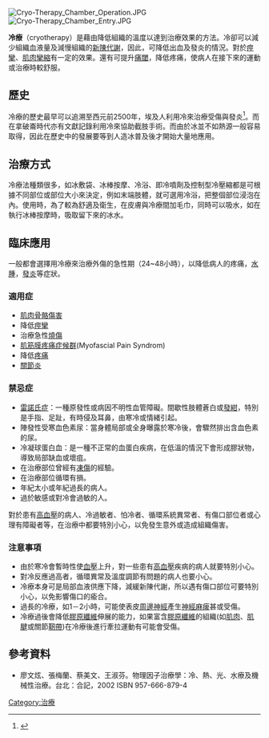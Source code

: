 [[File:Cryo-Therapy_Chamber_Operation.JPG|thumb]]
[[File:Cryo-Therapy_Chamber_Entry.JPG|thumb]]
{{medical}}

'''冷療'''（cryotherapy）是藉由降低組織的溫度以達到治療效果的方法。冷卻可以減少組織血液量及減慢組織的[[新陳代謝|新陳代謝]]，因此，可降低出血及發炎的情況。對於[[痙攣|痙攣]]、[[肌肉攣縮|肌肉攣縮]]有一定的效果。還有可提升[[痛閾|痛閾]]，降低疼痛，使病人在接下來的運動或治療時較舒服。

==歷史==
冷療的歷史最早可以追溯至西元前2500年，埃及人利用冷來治療受傷與發炎<ref>{{Cite web |url=http://dermatology.cdlib.org/112/reviews/hxcryo/freiman.html |title=Freiman A and Bouganim N:History of cryotherapy, Dermatology Online Journal 11 (2): 9 |accessdate=2008-06-09 |archive-date=2008-07-15 |archive-url=https://web.archive.org/web/20080715080507/http://dermatology.cdlib.org/112/reviews/hxcryo/freiman.html |dead-url=no }}</ref>。而在拿破崙時代亦有文獻記錄利用冷來協助截肢手術。而由於冰並不如熱源一般容易取得，因此在歷史中的發展要等到人造冰普及後才開始大量地應用。

==治療方式==
冷療法種類很多，如冰敷袋、冰棒按摩、冷浴、即冷噴劑及控制型冷壓縮都是可根據不同部位或部位大小來決定，例如末端肢體，就可選用冷浴，把整個部位浸泡在內。使用時，為了較為舒適及衛生，在皮膚與冷療間加毛巾，同時可以吸水，如在執行冰棒按摩時，吸取留下來的冰水。

==臨床應用==
一般都會選擇用冷療來治療外傷的急性期（24~48小時），以降低病人的疼痛，[[水腫|水腫]]，[[發炎|發炎]]等症狀。

===適用症===

*[[肌肉骨骼傷害|肌肉骨骼傷害]]
*降低[[痙攣|痙攣]]
*治療急性[[燒傷|燒傷]]
*[[肌筋膜疼痛症候群|肌筋膜疼痛症候群]](Myofascial Pain Syndrom)
*降低[[疼痛|疼痛]]
*[[關節炎|關節炎]]

===禁忌症===

*[[雷諾氏症|雷諾氏症]]：一種原發性或病因不明性血管障礙。間歇性肢體蒼白或[[發紺|發紺]]，特別是手指、足趾，有時侵及耳鼻，由寒冷或情緒引起。
*陣發性受寒血色素尿：當身體局部或全身曝露於寒冷後，會驟然排出含血色素的尿。
*冷凝球蛋白血：是一種不正常的血蛋白疾病，在低溫的情況下會形成膠狀物，導致局部缺血或壞疽。
*在治療部位曾經有[[凍傷|凍傷]]的經驗。
*在治療部位循環有損。
*年紀太小或年紀過長的病人。
*過於敏感或對冷會過敏的人。

對於患有[[高血壓|高血壓]]的病人、冷過敏者、怕冷者、循環系統異常者、有傷口部位者或心理有障礙者等，在治療中都要特別小心，以免發生意外或造成組織傷害。

===注意事項===

*由於寒冷會暫時性使[[血壓|血壓]]上升，對一些患有[[高血壓|高血壓]]疾病的病人就要特別小心。
*對冷反應過高者，循環異常及溫度調節有問題的病人也要小心。
*冷療本身可是局部血液供應下降，減緩新陳代謝，所以遇有傷口部位可要特別小心，以免影響傷口的瘉合。
*過長的冷療，如1－2小時，可能使表皮[[周邊神經|周邊神經]]產生[[神經麻痺|神經麻痺]]甚或受傷。
*冷療過後會降低[[膠原纖維|膠原纖維]]伸展的能力，如果富含[[膠原纖維|膠原纖維]]的組織(如[[肌肉|肌肉]]、[[肌腱|肌腱]]或關節[[靭帶|靭帶]])在冷療後進行牽拉運動有可能會受傷。

==參考資料==
{{reflist|1}}
*廖文炫、張梅蘭、蔡美文、王淑芬。物理因子治療學：冷、熱、光、水療及機械性治療。台北：合記，2002 ISBN 957-666-879-4
[[Category:治療|Category:治療]]